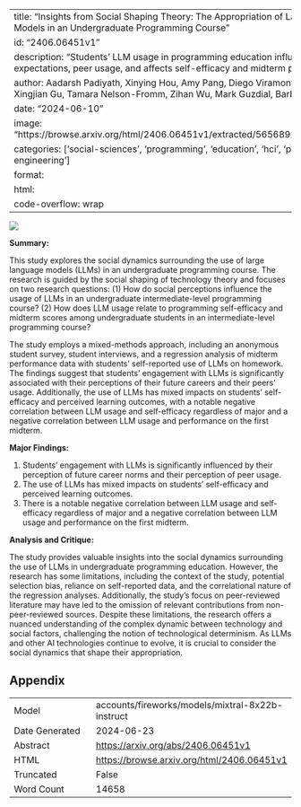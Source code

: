 
---
title: "Insights from Social Shaping Theory: The Appropriation of Large Language Models in an Undergraduate Programming Course"
id: "2406.06451v1"
description: "Students' LLM usage in programming education influenced by career expectations, peer usage, and affects self-efficacy and midterm performance."
author: Aadarsh Padiyath, Xinying Hou, Amy Pang, Diego Viramontes Vargas, Xingjian Gu, Tamara Nelson-Fromm, Zihan Wu, Mark Guzdial, Barbara Ericson
date: "2024-06-10"
image: "https://browse.arxiv.org/html/2406.06451v1/extracted/5656892/TAM_new.png"
categories: ['social-sciences', 'programming', 'education', 'hci', 'prompt-engineering']
format:
  html:
    code-overflow: wrap
---

![](https://browse.arxiv.org/html/2406.06451v1/extracted/5656892/TAM_new.png)

**Summary:**

This study explores the social dynamics surrounding the use of large language models (LLMs) in an undergraduate programming course. The research is guided by the social shaping of technology theory and focuses on two research questions: (1) How do social perceptions influence the usage of LLMs in an undergraduate intermediate-level programming course? (2) How does LLM usage relate to programming self-efficacy and midterm scores among undergraduate students in an intermediate-level programming course?

The study employs a mixed-methods approach, including an anonymous student survey, student interviews, and a regression analysis of midterm performance data with students' self-reported use of LLMs on homework. The findings suggest that students' engagement with LLMs is significantly associated with their perceptions of their future careers and their peers' usage. Additionally, the use of LLMs has mixed impacts on students' self-efficacy and perceived learning outcomes, with a notable negative correlation between LLM usage and self-efficacy regardless of major and a negative correlation between LLM usage and performance on the first midterm.

**Major Findings:**

1. Students' engagement with LLMs is significantly influenced by their perception of future career norms and their perception of peer usage.
2. The use of LLMs has mixed impacts on students' self-efficacy and perceived learning outcomes.
3. There is a notable negative correlation between LLM usage and self-efficacy regardless of major and a negative correlation between LLM usage and performance on the first midterm.

**Analysis and Critique:**

The study provides valuable insights into the social dynamics surrounding the use of LLMs in undergraduate programming education. However, the research has some limitations, including the context of the study, potential selection bias, reliance on self-reported data, and the correlational nature of the regression analyses. Additionally, the study's focus on peer-reviewed literature may have led to the omission of relevant contributions from non-peer-reviewed sources. Despite these limitations, the research offers a nuanced understanding of the complex dynamic between technology and social factors, challenging the notion of technological determinism. As LLMs and other AI technologies continue to evolve, it is crucial to consider the social dynamics that shape their appropriation.

## Appendix

|          |          |
|----------|----------|
| Model     | accounts/fireworks/models/mixtral-8x22b-instruct       |
| Date Generated     | 2024-06-23       |
| Abstract | [https://arxiv.org/abs/2406.06451v1](https://arxiv.org/abs/2406.06451v1)        |
| HTML     | [https://browse.arxiv.org/html/2406.06451v1](https://browse.arxiv.org/html/2406.06451v1)       |
| Truncated       | False       |
| Word Count       | 14658       |